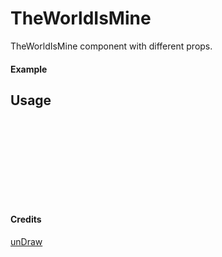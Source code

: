 
<Meta of={TheWorldIsMine} title="unDraw/TheWorldIsMine" />

# TheWorldIsMine

TheWorldIsMine component with different props.

#### Example

<Canvas of={TheWorldIsMine.Primary} />

## Usage

```ts
import { TheWorldIsMine } from "yadl-ui";

const Example = () => {
  return (
      <TheWorldIsMine />
  );
};

export default Example;
```

#### Credits
[unDraw](https://undraw.co/illustrations)
